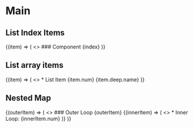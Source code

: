 # Main

## List Index Items

<ForEach arr={props.arr}>
  {(item) => (
    <>
      ### Component {index}
    </>
  )}
</ForEach>

## List array items

<ForEach arr={props.nestedArr}>
  {(item) => (
    <>
      * List Item {item.num} {item.deep.name}
    </>
  )}
</ForEach>

## Nested Map

<ForEach arr={props.arr}>
  {(outerItem) => (
    <>
      ### Outer Loop {outerItem}
      <ForEach arr={props.nestedArr} as="innerItem">
        {(innerItem) => (
          <>
            * Inner Loop: {innerItem.num}
          </>
        )}
      </ForEach>
    </>
  )}
</ForEach>